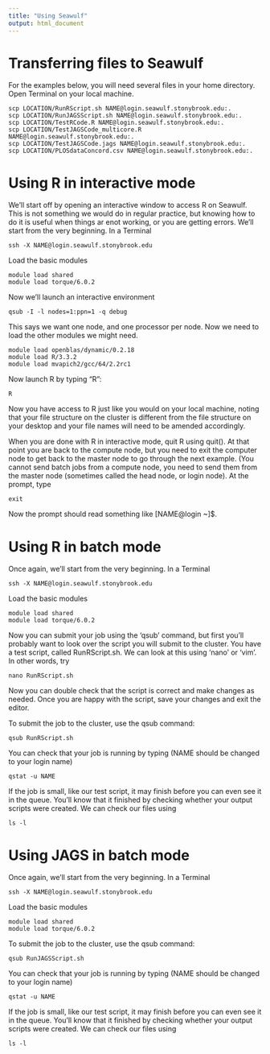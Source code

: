 ```yaml
---
title: "Using Seawulf"
output: html_document
---
```


# Transferring files to Seawulf

For the examples below, you will need several files in your home directory. Open Terminal on your local machine.

```
scp LOCATION/RunRScript.sh NAME@login.seawulf.stonybrook.edu:.
scp LOCATION/RunJAGSScript.sh NAME@login.seawulf.stonybrook.edu:.
scp LOCATION/TestRCode.R NAME@login.seawulf.stonybrook.edu:.
scp LOCATION/TestJAGSCode_multicore.R NAME@login.seawulf.stonybrook.edu:.
scp LOCATION/TestJAGSCode.jags NAME@login.seawulf.stonybrook.edu:.
scp LOCATION/PLOSdataConcord.csv NAME@login.seawulf.stonybrook.edu:.
```

# Using R in interactive mode

We'll start off by opening an interactive window to access R on Seawulf. This is not something we would do in regular practice, but knowing how to do it is useful when things ar enot working, or you are getting errors. We'll start from the very beginning. In a Terminal

```
ssh -X NAME@login.seawulf.stonybrook.edu
```

Load the basic modules

```
module load shared
module load torque/6.0.2
```

Now we'll launch an interactive environment

```
qsub -I -l nodes=1:ppn=1 -q debug
```

This says we want one node, and one processor per node. Now we need to load the other modules we might need.

```
module load openblas/dynamic/0.2.18
module load R/3.3.2
module load mvapich2/gcc/64/2.2rc1
```

Now launch R by typing "R":

```
R
```

Now you have access to R just like you would on your local machine, noting that your file structure on the cluster is different from the file structure on your desktop and your file names will need to be amended accordingly.

When you are done with R in interactive mode, quit R using quit(). At that point you are back to the compute node, but you need to exit the computer node to get back to the master node to go through the next example. (You cannot send batch jobs from a compute node, you need to send them from the master node (sometimes called the head node, or login node). At the prompt, type

```
exit
```

Now the prompt should read something like [NAME@login ~]$.


# Using R in batch mode

Once again, we'll start from the very beginning. In a Terminal

```
ssh -X NAME@login.seawulf.stonybrook.edu
```

Load the basic modules

```
module load shared
module load torque/6.0.2
```

Now you can submit your job using the 'qsub' command, but first you'll probably want to look over the script you will submit to the cluster. You have a test script, called RunRScript.sh. We can look at this using 'nano' or 'vim'. In other words, try

```
nano RunRScript.sh
```

Now you can double check that the script is correct and make changes as needed. Once you are happy with the script, save your changes and exit the editor.

To submit the job to the cluster, use the qsub command:

```
qsub RunRScript.sh
```

You can check that your job is running by typing (NAME should be changed to your login name)

```
qstat -u NAME
```

If the job is small, like our test script, it may finish before you can even see it in the queue. You'll know that it finished by checking whether your output scripts were created. We can check our files using

```
ls -l
```

# Using JAGS in batch mode

Once again, we'll start from the very beginning. In a Terminal

```
ssh -X NAME@login.seawulf.stonybrook.edu
```

Load the basic modules

```
module load shared
module load torque/6.0.2
```

To submit the job to the cluster, use the qsub command:

```
qsub RunJAGSScript.sh
```

You can check that your job is running by typing (NAME should be changed to your login name)

```
qstat -u NAME
```

If the job is small, like our test script, it may finish before you can even see it in the queue. You'll know that it finished by checking whether your output scripts were created. We can check our files using

```
ls -l
```

